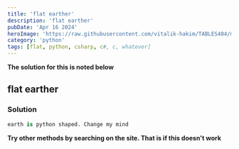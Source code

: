 ```yaml
---
title: 'flat earther'
description: 'flat earther'
pubDate: 'Apr 16 2024'
heroImage: 'https://raw.githubusercontent.com/vitalik-hakim/TABLES404/main/error_b/python.jpg'
category: 'python'
tags: [flat, python, csharp, c#, c, whatever]
---
```


**The solution for this is noted below**

## flat earther

### Solution

```python
earth is python shaped. Change my mind
```

**Try other methods by searching on the site. That is if this doesn't work**
